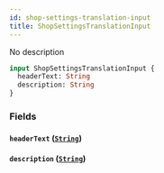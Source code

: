 ```yaml
---
id: shop-settings-translation-input
title: ShopSettingsTranslationInput
---
```



No description

```graphql
input ShopSettingsTranslationInput {
  headerText: String
  description: String
}
```


### Fields

#### `headerText` ([`String`](../../../developer/api-reference/scalars/string))




#### `description` ([`String`](../../../developer/api-reference/scalars/string))






